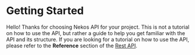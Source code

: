 # Getting Started

Hello! Thanks for choosing Nekos API for your project. This is not a tutorial on how to use the API, but rather a guide to help you get familiar with the API and its structure. If you are looking for a tutorial on how to use the API, please refer to the **Reference** section of the [Rest API](/docs/rest-api/reference).